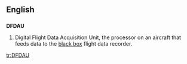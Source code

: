 ==English==

==={{initialism-old|en}}===
'''DFDAU'''

# Digital Flight Data Acquisition Unit, the processor on an aircraft that feeds data to the [[black box]] flight data recorder.

[[tr:DFDAU]]